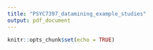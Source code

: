 ```yaml
---
title: "PSYC7397_datamining_example_studies"
output: pdf_document
---
```


```r
knitr::opts_chunk$set(echo = TRUE)
```

